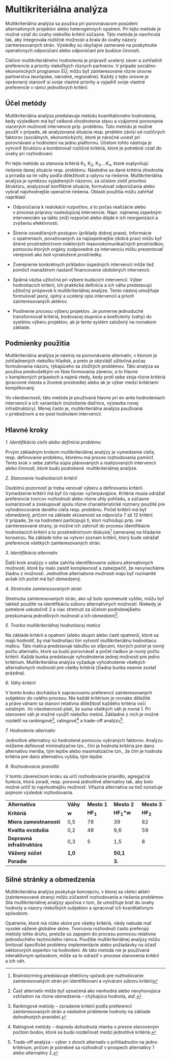 # Multikriteriálna analýza

Multikriteriálna analýza sa používa pri porovnávacom posúdení
alternatívnych projektov alebo heterogénnych opatrení. Pri tejto metóde
je možné vziať do úvahy niekoľko kritérií súčasne. Táto metóda je
navrhnutá tak, aby integrovala rozličné možnosti a brala do úvahy názory
zainteresovaných strán. Výsledky sú obyčajne zamerané na poskytnutie
operatívnych odporúčaní alebo odporúčaní pre budúce činnosti.

Cieľom multikriteriálneho hodnotenia je pripraviť ucelený záver
a zohľadniť preferencie a priority niekoľkých rôznych partnerov.
V prípade sociálno-ekonomických programov EÚ, môžu byť zainteresované
rôzne úrovne partnerstva (európske, národné, regionálne). Každý z tejto
úrovne je oprávnený stanoviť si svoje vlastné priority a vyjadriť svoje
vlastné preferencie v rámci jednotlivých kritérií.

## Účel metódy

Multikriteriálna analýza predstavuje metódu kvantitatívneho hodnotenia,
kedy výsledkom má byť celkové ohodnotenie stavu a vzájomné porovnanie
viacerých možností intervencie príp. problému. Túto metódu je možné
použiť v prípade, ak analyzovaná situácia resp. problém závisí od
rozličných faktorov (sociálnych, ekonomických), ktoré je náročné uviesť
pri porovnávaní a hodnotení na jednu platformu. Účelom tohto nástroja je
vytvoriť štruktúru a kombinovať rozličné kritériá, ktoré je potrebné
vziať do úvahy pri rozhodovaní.

Pri tejto metóde sa stanovia kritériá K~1~, K~2~, K~3~....K~n~, ktoré
ovplyvňujú riešenie danej situácie resp. problému. Následne sa dané
kritéria zhodnotia a priradia sa im váhy podľa dôležitosti a vplyvu na
riešenie. Multikriteriálna analýza je syntézou vyjadrených názorov, za
účelom zistiť prioritnú štruktúru, analyzovať konfliktné situácie,
formulovať odporúčania alebo vybrať najvhodnejšie operačné riešenia.
Oblasti použitia môžu zahŕňať napríklad:

-   Odporúčania k realokácii rozpočtov, a to počas realizácie alebo
    v procese prípravy nasledujúcej intervencie. Napr. najmenej úspešným
    intervenciám sa takto zníži rozpočet alebo dôjde k ich reorganizácii
    a zvýšeniu efektívnosti.

-   Šírenie osvedčených postupov (príklady dobrej praxe). Informácie
    o opatreniach, považovaných za najúspešnejšie (dobrá prax) môžu byť
    šírené prostredníctvom niektorých masovokomunikačných prostriedkov,
    pomocou ktorých orgány zodpovedné za intervenciu môžu prezentovať
    verejnosti ako boli vynaložené prostriedky.

-   Zverejnenie konkrétnych príkladov úspešných intervencií môže tiež
    pomôcť manažérom nastaviť financovanie obdobných intervencií.

-   Spätná väzba užitočná pri výbere budúcich intervencií. Výber
    hodnotiacich kritérií, ich praktická definícia a ich váha
    predstavujú užitočný príspevok k multikriteriálnej analýze. Tento
    nástroj umožňuje formulovať jasný, úplný a ucelený opis intervencií
    a priorít zainteresovaných aktérov.

-   Posilnenie procesu výberu projektov. Je pomerne jednoduché
    transformovať kritériá, bodovacej stupnice a koeficienty (váhy) do
    systému výberu projektov, ak je tento systém založený na rovnakom
    základe.

## Podmienky použitia

Multikriteriálna analýza je nástroj na porovnávanie alternatív, v ktorom
je zohľadnených niekoľko hľadísk, a preto je obzvlášť užitočná počas
formulovania názoru, týkajúceho sa zložitých problémov. Táto analýza sa
používa predovšetkým vo fáze formovania záverov, a to hlavne
v komplexných prípadoch a najmä vtedy, kedy proti sebe stoja rôzne
kritériá (pracovné miesta a životné prostredie) alebo ak je výber medzi
kritériami komplikovaný.

Vo všeobecnosti, táto metóda je používaná hlavne pri ex-ante
hodnoteniach intervencií a ich variantách (rozloženie diaľnice, výstavba
novej infraštruktúry). Menej často je, multikriteriálna analýza
používaná v priebežnom a ex-post hodnotení intervencií.

## Hlavné kroky

*1. Identifikácia cieľa alebo definícia problému*

Prvým základným krokom multikriteriálnej analýzy je vymedzenie cieľa,
resp. definovanie problému, ktorému má proces rozhodovania pomôcť. Tento
krok v sebe zahŕňa súpis plánovaných a realizovaných intervencií alebo
činností, ktoré budú podrobené  multikriteriálnej analýze.

*2. Stanovenie hodnotiacich kritérií*

Osobitnú pozornosť je treba venovať výberu a definovaniu kritérií.
Vymedzenie kritérií má byť čo najviac vyčerpávajúce. Kritéria musia
odrážať preferencie tvorcov rozhodnutí alebo rôzne uhly pohľadu, a
súčasne sumarizovať a zoskupovať spolu rôzne charakteristické rozmery
použité pre vyhodnocovanie daného cieľa resp. problému. Počet kritérií
má byť obmedzený, pričom na základe skúseností sa odporúča 7 až 12
kritérií. V prípade, že na hodnotení participujú tí, ktorí rozhodujú
príp. iné zainteresované strany, je možné ich zahrnúť do procesu
identifikácie hodnotiacich kritérií a to prostredníctvom
diskusie[^07-multikrit-analyza-1] zameranej na hľadanie konsenzu. Na
základe toho sa vytvorí zoznam kritérií, ktorý bude odrážať preferencie
všetkých zainteresovaných strán.

[^07-multikrit-analyza-1]: Brainstorming predstavuje efektívny spôsob
    pre rozhodovanie zainteresovaných strán pri identifikovaní a
    vytváraní súboru kritérií

*3. Identifikácia alternatív*

Ďalší krok analýzy v sebe zahŕňa identifikovanie súboru alternatívnych
možností, ktoré by malo zaistiť komplexnosť a zabezpečiť, že nevynecháme
žiadnu z možností. Jednotlivé alternatívne možnosti majú byť rozmanité
avšak ich počet má byť obmedzený.

*4. Stretnutia zainteresovaných strán*

Stretnutia zainteresovaných strán, ako už bolo spomenuté vyššie, môžu
byť taktiež použité na identifikáciu súboru alternatívnych možností.
Niekedy je potrebné uskutočniť 2 a viac stretnutí za účelom
podrobnejšieho preskúmania jednotlivých možností a ich
obmedzení[^07-multikrit-analyza-2].

[^07-multikrit-analyza-2]: Časť alternatív môže byť označená ako
    nevhodná alebo nevyhovujúca vzhľadom na rôzne obmedzenia --
    chýbajúca hodnota, atď.

*5. Tvorba multikriteriálnej hodnotiacej matice*

Na základe kritérií a opatrení (alebo skupín alebo časti opatrení),
ktoré sa majú hodnotiť, by mal hodnotiaci tím vytvoriť multikriteriálnu
hodnotiacu maticu. Táto matica predstavuje tabuľku so stĺpcami, ktorých
počet je rovný počtu alternatív, ktoré sa budú porovnávať a počet
riadkov je rovný počtu kritérií. Každá bunka predstavuje vyhodnotenie
jednej možnosti pre jedno kritérium. Multikriteriálna analýza vyžaduje
vyhodnotenie všetkých alternatívnych možností pre všetky kritériá
(žiadna bunka nesmie zostať prázdna).

*6. Váhy kritérií*

V tomto kroku dochádza k zapracovaniu preferencií zainteresovaných
subjektov do celého procesu. Nie každé kritérium je rovnako dôležité
a práve váhami sa stanoví relatívna dôležitosť každého kritéria voči
ostatným. Vo všeobecnosti platí, že suma všetkých váh je rovná 1. Pri
stanovení váh je možné využiť niekoľko metód. Základné z nich je možné
rozdeliť na rankingové[^07-multikrit-analyza-3],
ratingové[^07-multikrit-analyza-4] a trade-off
analýzu[^07-multikrit-analyza-5].

[^07-multikrit-analyza-3]: Rankingové metódy -- zoradenie kritérií podľa
    preferencií zainteresovaných strán a následné pridelenie hodnoty na
    základe dohodnutých pravidiel.

[^07-multikrit-analyza-4]: Ratingové metódy -- dopredu dohodnutá mierka
    s presne stanoveným počtom bodov, ktoré sa budú rozdeľovať medzi
    jednotlivé kritériá.

[^07-multikrit-analyza-5]: Trade-off analýza -- výber z dvoch alternatív
    s prihliadnutím na jedno kritérium, pričom je potrebné sa rozhodnúť
    v prospech alternatívy 1 alebo alternatívy 2.

*7. Hodnotenie alternatív*

Jednotlivé alternatívy sú hodnotené pomocou vybraných faktorov. Analýzu
môžeme definovať minimalizačne tzn., čím je hodnota kritéria pre danú
alternatívu menšia, tým lepšie alebo maximalizačne tzn., že čím je
hodnota kritéria pre danú alternatívu vyššia, tým lepšie.

*8. Rozhodovacie pravidlá*

V tomto záverečnom kroku sa určí rozhodovacie pravidlo, agregačná
funkcia, ktorá zoradí, resp. porovná jednotlivé alternatívy tak, aby
bolo možné určiť tú najvhodnejšiu možnosť. Víťazná alternatíva sa tiež
označuje pojmom výsledok rozhodovania.

|                             |          |             |              |             |
|-----------------------------|----------|-------------|--------------|-------------|
| **Alternatíva**             | **Váhy** | **Mesto 1** | **Mesto 2**  | **Mesto 3** |
| **Kritériá**                | **w**    | **HF~1~**   | **HF~1~\*w** | **HF~2~**   |
| **Miera zamestnanosti**     | 0,5      | 78          | 39           | 82          |
| **Kvalita ovzdušia**        | 0,2      | 48          | 9,6          | 59          |
| **Dopravná infraštruktúra** | 0,3      | 5           | 1,5          | 8           |
| **Vážený súčet**            | **1,0**  |             | **50,1**     |             |
| **Poradie**                 |          |             | **3.**       |             |

## Silné stránky a obmedzenia

Multikriteriálna analýza poskytuje koncepciu, v ktorej sa všetci aktéri
(zainteresované strany) môžu zúčastniť rozhodovania a riešenia
problémov. Sila multikriteriálnej analýzy spočíva v tom, že umožňuje
brať do úvahy hodnoty a názory niekoľkých subjektov a spracovať
ich kvantitatívnym spôsobom.

Opatrenie, ktoré má nízke skóre pre všetky kritériá, nikdy nebude mať
vysoké vážené globálne skóre. Tvorcovia rozhodnutí často preferujú
metódy tohto druhu, pretože sú zapojení do procesu pomocou relatívne
jednoduchého technického rámca. Použitie multikriteriálnej analýzy môžu
limitovať špecifické problémy implementácie alebo požiadavky na účasť
sektorových expertov na hodnotení. Ak táto metóda nie je používaná
interaktívnym spôsobom, môže sa to odraziť v procese stanovenia kritérií
a ich váh.
